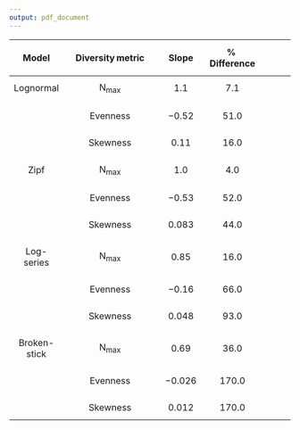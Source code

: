 ```yaml
---
output: pdf_document
---
```



|  $$\mathbf{Model}$$ | $$\mathbf{Diversity\,metric}$$ | $$\mathbf{Slope}$$ |$$\mathbf{\%\; Difference}$$ |
|:-------------:|:----------------------------------:|-----------------:|------------:|------------:|
|   $$\mathrm{Lognormal}$$ | $$\mathrm{N_{max}}$$ |    $$1.1$$   |     $$7.1$$           |
|   |            |            | | |  
|                          | $$\mathrm{Evenness}$$  |    $$-0.52$$   |     $$51.0$$           |
|   |            |            | | | 
|                          | $$\mathrm{Skewness}$$  |    $$0.11$$   |     $$16.0$$           |
|   |            |            | | | 
|   $$\mathrm{Zipf}$$      | $$\mathrm{N_{max}}$$ |    $$1.0$$   |     $$4.0$$           | 
|   |            |            | | | 
|                          | $$\mathrm{Evenness}$$  |     $$-0.53$$   |     $$52.0$$           |
|   |            |            | | | 
|                          | $$\mathrm{Skewness}$$  | $$0.083$$   |     $$44.0$$           |
|   |            |            | | |
|  $$\mathrm{Log\mbox{-}series}$$ | $$\mathrm{N_{max}}$$ |   $$0.85$$    |      $$16.0$$            |
|   |            |            | | |
|                          | $$\mathrm{Evenness}$$  |   $$-0.16$$    |      $$66.0$$            |
|   |            |            | | | 
|                          | $$\mathrm{Skewness}$$  |  $$0.048$$    |      $$93.0$$            | 
|   |            |            | | | 
| $$\mathrm{Broken\mbox{-}stick}$$| $$\mathrm{N_{max}}$$          |     $$0.69$$      |      $$36.0$$   |
|   |            |            | | | 
|                          | $$\mathrm{Evenness}$$  |     $$-0.026$$    |     $$170.0$$           |
|   |            |            | | |   
|                          | $$\mathrm{Skewness}$$  |     $$0.012$$    |     $$170.0$$           |



